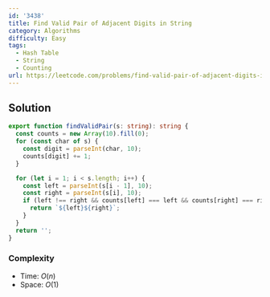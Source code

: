```yaml
---
id: '3438'
title: Find Valid Pair of Adjacent Digits in String
category: Algorithms
difficulty: Easy
tags:
  - Hash Table
  - String
  - Counting
url: https://leetcode.com/problems/find-valid-pair-of-adjacent-digits-in-string
---
```


## Solution

```typescript filename="solution.ts" copy
export function findValidPair(s: string): string {
  const counts = new Array(10).fill(0);
  for (const char of s) {
    const digit = parseInt(char, 10);
    counts[digit] += 1;
  }

  for (let i = 1; i < s.length; i++) {
    const left = parseInt(s[i - 1], 10);
    const right = parseInt(s[i], 10);
    if (left !== right && counts[left] === left && counts[right] === right) {
      return `${left}${right}`;
    }
  }
  return '';
}
```

### Complexity

- Time: $O(n)$
- Space: $O(1)$
